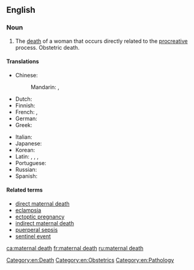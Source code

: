 ==English==
{{wikipedia}}

===Noun===
{{en-noun|head=[[maternal]] [[death]]}}

# The [[death]] of a woman that occurs directly related to the [[procreative]] process. Obstetric death.

====Translations====
{{trans-top|the death of a woman that occurs directly related to the procreative process}}
* Chinese:
*: Mandarin: {{t|cmn|產科死亡|sc=Hani}}, {{t|cmn|产科死亡|tr=chǎnkē sǐwáng|sc=Hani}}
* Dutch: {{t|nl|zwangerschapsdood}}
* Finnish: {{t|fi|äitiyskuolema}}
* French: {{t|fr|mort de grossesse|f}}, {{t|fr|mort obstétrique|f}}
* German: {{t|de|Schwangerschaftstod|m}}
* Greek: {{t|el|μαιευτικός θάνατος}}
{{trans-mid}}
* Italian: {{t|it|morte osterica|f}}
* Japanese: {{t|ja|妊娠の死|tr=にんしんのし, ninshin no shi}}
* Korean: {{t|ko|산과 죽음|tr=sangwa jugeum|sc=Hang}}
* Latin: {{t|la|mors gestationalis}} {{qualifier|nominative singular}}, {{t|la|mortis gestationalis}} {{qualifier|genitive singular}}, {{t|la|mortes gestationales}} {{qualifier|nominative plural}}, {{t|la|mortium gestationalium}} {{qualifier|genitive plural}}
* Portuguese: {{t|pt|mortalidade materna|f}}
* Russian: {{t|ru|[[смерть]] [[при]] [[роды|ро́дах]]|f}}
* Spanish: {{t|es|muerte obstétrica|f}}
{{trans-bottom}}

====Related terms====
* [[direct maternal death]]
* [[eclampsia]]
* [[ectoptic pregnancy]]
* [[indirect maternal death]]
* [[puerperal sepsis]]
* [[sentinel event]]

[[Category:en:Death]]
[[Category:en:Obstetrics]]
[[Category:en:Pathology]]

[[ca:maternal death]]
[[fr:maternal death]]
[[ru:maternal death]]